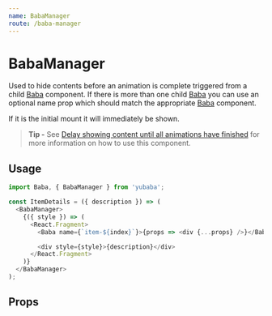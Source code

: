 ```yaml
---
name: BabaManager
route: /baba-manager
---
```



# BabaManager

Used to hide contents before an animation is complete triggered from a child [Baba](/baba) component.
If there is more than one child [Baba](/baba) you can use an optional name prop which should match the appropriate [Baba](/baba) component.

If it is the initial mount it will immediately be shown.

> **Tip -** See [Delay showing content until all animations have finished](/advanced-usage#delay-showing-content-until-all-animations-have-finished) for more information on how to use this component.

## Usage

```js
import Baba, { BabaManager } from 'yubaba';

const ItemDetails = ({ description }) => (
  <BabaManager>
    {({ style }) => (
      <React.Fragment>
        <Baba name={`item-${index}`}>{props => <div {...props} />}</Baba>

        <div style={style}>{description}</div>
      </React.Fragment>
    )}
  </BabaManager>
);
```

## Props

<PropsTable of={BabaManager} />
